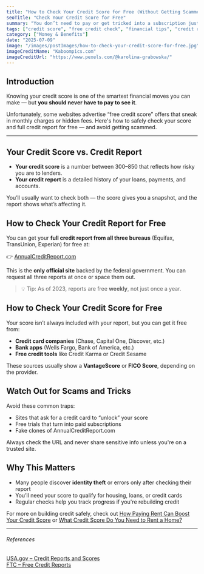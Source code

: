 ```yaml
---
title: "How to Check Your Credit Score for Free (Without Getting Scammed)"
seoTitle: "Check Your Credit Score for Free"
summary: "You don’t need to pay or get tricked into a subscription just to see your credit score. Here's how to check your score and full report for free — and what to watch out for."
tags: ["credit score", "free credit check", "financial tips", "credit report", "identity protection"]
category: ["Money & Benefits"]
date: "2025-07-09"
image: "/images/postImages/how-to-check-your-credit-score-for-free.jpg"
imageCreditName: "Kaboompics.com"
imageCreditUrl: "https://www.pexels.com/@karolina-grabowska/"
---
```


## Introduction

Knowing your credit score is one of the smartest financial moves you can make — but **you should never have to pay to see it**.

Unfortunately, some websites advertise “free credit score” offers that sneak in monthly charges or hidden fees. Here's how to safely check your score and full credit report for free — and avoid getting scammed.

<AffiliateCtaBanner affiliate="boom" />

***

## Your Credit Score vs. Credit Report

- **Your credit score** is a number between 300–850 that reflects how risky you are to lenders.  
- **Your credit report** is a detailed history of your loans, payments, and accounts.

You’ll usually want to check both — the score gives you a snapshot, and the report shows what’s affecting it.

## How to Check Your Credit Report for Free

You can get your **full credit report from all three bureaus** (Equifax, TransUnion, Experian) for free at:

👉 [AnnualCreditReport.com](https://www.annualcreditreport.com)

This is the **only official site** backed by the federal government. You can request all three reports at once or space them out.

> 💡 Tip: As of 2023, reports are free **weekly**, not just once a year.

## How to Check Your Credit Score for Free

Your score isn’t always included with your report, but you can get it free from:

- **Credit card companies** (Chase, Capital One, Discover, etc.)  
- **Bank apps** (Wells Fargo, Bank of America, etc.)  
- **Free credit tools** like Credit Karma or Credit Sesame

These sources usually show a **VantageScore** or **FICO Score**, depending on the provider.

## Watch Out for Scams and Tricks

Avoid these common traps:

- Sites that ask for a credit card to “unlock” your score  
- Free trials that turn into paid subscriptions  
- Fake clones of AnnualCreditReport.com

Always check the URL and never share sensitive info unless you're on a trusted site.

## Why This Matters

- Many people discover **identity theft** or errors only after checking their report  
- You’ll need your score to qualify for housing, loans, or credit cards  
- Regular checks help you track progress if you're rebuilding credit

For more on building credit safely, check out [How Paying Rent Can Boost Your Credit Score](./how-paying-rent-can-boost-your-credit-score) or [What Credit Score Do You Need to Rent a Home?](./what-credit-score-do-you-need-to-rent-a-home)

***

###### References

<div className="references">
<a href="https://www.usa.gov/credit-reports" target="_blank" rel="noopener noreferrer">USA.gov – Credit Reports and Scores</a><br />
<a href="https://www.consumer.ftc.gov/articles/free-credit-reports" target="_blank" rel="noopener noreferrer">FTC – Free Credit Reports</a><br />
</div>

<AffiliateDisclosure />